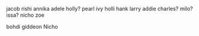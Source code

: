 jacob
rishi
annika
adele
holly?
pearl
ivy
holli
hank
larry
addie
charles?
milo?
issa?
nicho
zoe

 
bohdi
giddeon
Nicho
